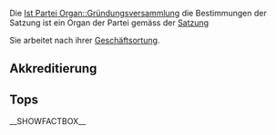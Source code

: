 {{Kalenderblatt
 |Typ    = Gründungsversammlung
 |Titel  = Gründungsversammlung
 |Link   = Gründungsversammlung
 |Datum  = 01.01.2016
 |Zeit   = (SS:MM)
 |Lokal  = hier die ....
 |Straße = ....
 |PLZ    = ...
 |Ort    = ..
}}

Die [[Ist Partei Organ::Gründungsversammlung]] die Bestimmungen der Satzung ist ein Organ der Partei gemäss der [[Ist definiert in Satzung::Satzung#.C2.A7_9_-_Organe_der_Bundespartei|Satzung]]

Sie arbeitet nach ihrer [[Hat Geschäftsordnung::Go|Geschäftsortung]].

== Akkreditierung ==

== Tops ==

__SHOWFACTBOX__